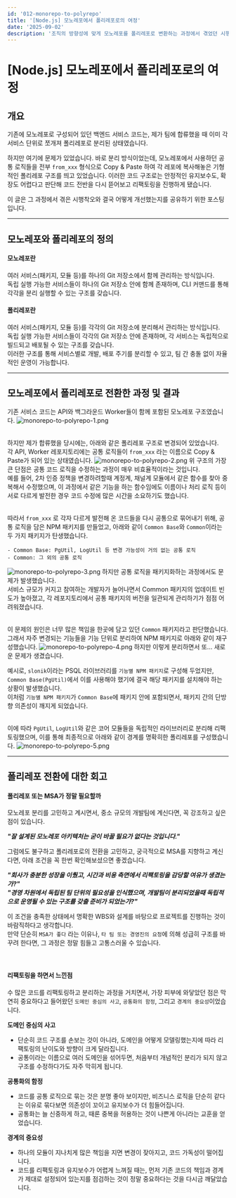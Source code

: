 ```yaml
---
id: '012-monorepo-to-polyrepo'
title: '[Node.js] 모노레포에서 폴리레포로의 여정'
date: '2025-09-02'
description: '조직의 방향성에 맞게 모노레포를 폴리레포로 변환하는 과정에서 겪었던 시행착오와 최종적으로 구현된 아키텍처 완성본'
---
```


# [Node.js] 모노레포에서 폴리레포로의 여정

## 개요

기존에 모노레포로 구성되어 있던 백엔드 서비스 코드는, 제가 팀에 합류했을 때 이미 각 서비스 단위로 쪼개져 폴리레포로 분리된 상태였습니다.

하지만 여기에 문제가 있었습니다. 바로 분리 방식이었는데, 모노레포에서 사용하던 공통 로직들을 전부 `from_xxx` 형식으로 Copy & Paste 하여 각 레포에 복사해놓은 기형적인 폴리레포 구조를 띄고 있었습니다. 이러한 코드 구조로는 안정적인 유지보수도, 확장도 어렵다고 판단해 코드 전반을 다시 뜯어보고 리팩토링을 진행하게 됐습니다.

이 글은 그 과정에서 겪은 시행착오와 결국 어떻게 개선했는지를 공유하기 위한 포스팅입니다.

---

## 모노레포와 폴리레포의 정의

#### 모노레포란

여러 서비스(패키지, 모듈 등)를 하나의 Git 저장소에서 함께 관리하는 방식입니다.<br />
독립 실행 가능한 서비스들이 하나의 Git 저장소 안에 함께 존재하며, CLI 커맨드를 통해 각각을 분리 실행할 수 있는 구조를 갖습니다.
<br />

#### 폴리레포란

여러 서비스(패키지, 모듈 등)를 각각의 Git 저장소에 분리해서 관리하는 방식입니다.<br />
독립 실행 가능한 서비스들이 각각의 Git 저장소 안에 존재하며, 각 서비스는 독립적으로 빌드되고 배포될 수 있는 구조를 갖습니다.<br />
이러한 구조를 통해 서비스별로 개발, 배포 주기를 분리할 수 있고, 팀 간 충돌 없이 자율적인 운영이 가능합니다.

---

## 모노레포에서 폴리레포로 전환한 과정 및 결과

기존 서비스 코드는 API와 백그라운드 Worker들이 함께 포함된 모노레포 구조였습니다.
![monorepo-to-polyrepo-1.png](/images/monorepo-to-polyrepo-1.png)
<br /><br />

하지만 제가 합류했을 당시에는, 아래와 같은 폴리레포 구조로 변경되어 있었습니다.<br />
각 API, Worker 레포지토리에는 공통 로직들이 `from_xxx` 라는 이름으로 Copy & Paste가 되어 있는 상태였습니다.
![monorepo-to-polyrepo-2.png](/images/monorepo-to-polyrepo-2.png)
위 구조의 가장 큰 단점은 공통 코드 로직을 수정하는 과정이 매우 비효율적이라는 것입니다.<br />
예를 들어, 2차 인증 정책을 변경하려할때 계정계, 채널계 모듈에서 같은 함수를 찾아 중복해서 수정했으며, 이 과정에서 같은 기능을 하는 함수임에도 이름이나 처리 로직 등이 서로 다르게 발전한 경우 코드 수정에 많은 시간을 소요하기도 했습니다.
<br /><br />

따라서 `from_xxx` 로 각자 다르게 발전해 온 코드들을 다시 공통으로 묶어내기 위해, 공통 로직을 담은 NPM 패키지를 만들었고, 아래와 같이 `Common Base`와 `Common`이라는 두 가지 패키지가 탄생했습니다.
```
- Common Base: PgUtil, LogUtil 등 변경 가능성이 거의 없는 공통 로직
- Common: 그 외의 공통 로직
```
![monorepo-to-polyrepo-3.png](/images/monorepo-to-polyrepo-3.png)
하지만 공통 로직을 패키지화하는 과정에서도 문제가 발생했습니다.<br />
서비스 규모가 커지고 참여하는 개발자가 늘어나면서 Common 패키지의 업데이트 빈도가 높아졌고, 각 레포지토리에서 공통 패키지의 버전을 일관되게 관리하기가 점점 어려워졌습니다.
<br /><br />

이 문제의 원인은 너무 많은 책임을 한곳에 담고 있던 `Common` 패키지라고 판단했습니다. 그래서 자주 변경되는 기능들을 기능 단위로 분리하여 NPM 패키지로 아래와 같이 재구성했습니다.
![monorepo-to-polyrepo-4.png](/images/monorepo-to-polyrepo-4.png)
하지만 이렇게 분리하면서 또… 새로운 문제가 생겼습니다.

예시로, `slonik`이라는 PSQL 라이브러리를 `기능별 NPM 패키지`로 구성해 두었지만, `Common Base(PgUtil)`에서 이를 사용해야 했기에 결국 해당 패키지를 설치해야 하는 상황이 발생했습니다.<br />
이처럼 `기능별 NPM 패키지`가 `Common Base`에 패키지 안에 포함되면서, 패키지 간의 단방향 의존성이 깨지게 되었습니다.
<br /><br />


이에 따라 `PgUtil`, `LogUtil`와 같은 코어 모듈들을 독립적인 라이브러리로 분리해 리팩토링했으며, 이를 통해 최종적으로 아래와 같이 경계를 명확히한 폴리레포를 구성했습니다.
![monorepo-to-polyrepo-5.png](/images/monorepo-to-polyrepo-5.png)

---

## 폴리레포 전환에 대한 회고

#### 폴리레포 또는 MSA가 정말 필요할까

모노레포 분리를 고민하고 계시면서, 중소 규모의 개발팀에 계신다면, 꼭 강조하고 싶은 점이 있습니다.<br />

***"잘 설계된 모노레포 아키텍처는 굳이 바꿀 필요가 없다는 것입니다."***
<br />

그럼에도 불구하고 폴리레포로의 전환을 고민하고, 궁극적으로 MSA를 지향하고 계신다면, 아래 조건을 꼭 한번 확인해보셨으면 좋겠습니다.<br />

***"회사가 충분한 성장을 이뤘고, 시간과 비용 측면에서 리팩토링을 감당할 여유가 생겼는가?"***<br />
***"경영 차원에서 독립된 팀 단위의 필요성을 인식했으며, 개발팀이 분리되었을때 독립적으로 운영될 수 있는 구조를 갖출 준비가 되었는가?"***<br />

이 조건을 충족한 상태에서 명확한 WBS와 설계를 바탕으로 프로젝트를 진행하는 것이 바람직하다고 생각합니다.<br />
만약 단순히 `MSA가 좋다` 라는 이유나, `타 팀 또는 경영진의 요청`에 의해 성급히 구조를 바꾸려 한다면, 그 과정은 정말 힘들고 고통스러울 수 있습니다.
<br /><br /><br />


#### 리팩토링을 하면서 느낀점
수 많은 코드를 리팩토링하고 분리하는 과정을 거치면서, 가장 피부에 와닿았던 점은 막연히 중요하다고 들어왔던 `도메인 중심의 사고`, `공통화의 함정`, 그리고 `경계의 중요성`이었습니다.
<br />

**도메인 중심의 사고**
- 단순히 코드 구조를 손보는 것이 아니라, 도메인을 어떻게 모델링했는지에 따라 리팩토링의 난이도와 방향이 크게 달라집니다.
- 공통이라는 이름으로 여러 도메인을 섞어두면, 처음부터 개념적인 분리가 되지 않고 구조를 수정하다가도 자주 막히게 됩니다.

**공통화의 함정**
- 코드를 공통 로직으로 묶는 것은 분명 좋아 보이지만, 비즈니스 로직을 단순히 같다는 이유로 묶다보면 의존성이 꼬이고 유지보수가 더 힘들어집니다.
- 공통화는 늘 신중하게 하고, 때론 중복을 허용하는 것이 나쁜게 아니라는 교훈을 얻었습니다.

**경계의 중요성**
- 하나의 모듈이 지나치게 많은 책임을 지면 변경이 잦아지고, 코드 가독성이 떨어집니다.
- 코드를 리팩토링과 유지보수가 어렵게 느껴질 때는, 먼저 기존 코드의 책임과 경계가 제대로 설정되어 있는지를 점검하는 것이 정말 중요하다는 것을 다시금 깨달았습니다.
